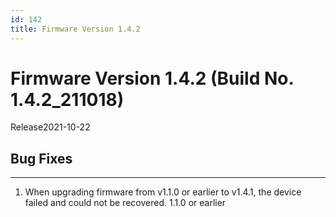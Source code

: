 ```yaml
---
id: 142
title: Firmware Version 1.4.2
---
```


# Firmware Version 1.4.2 (Build No. 1.4.2_211018)

Release<Separator/>2021-10-22

## Bug Fixes

---

<BugLists>

1. When upgrading firmware from v1.1.0 or earlier to v1.4.1, the device failed and could not be recovered. <Badge>1.1.0 or earlier</Badge>

</BugLists>